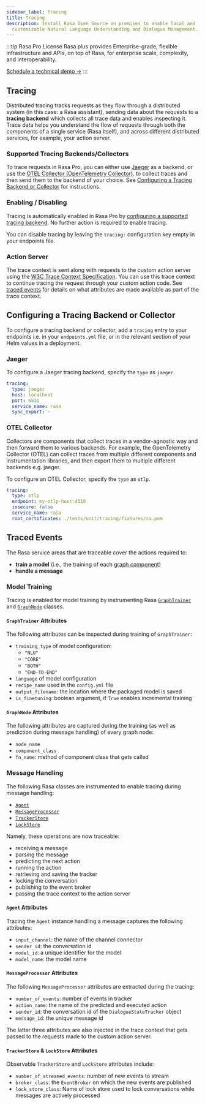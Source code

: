 ```yaml
---
sidebar_label: Tracing
title: Tracing
description: Install Rasa Open Source on premises to enable local and
  customizable Natural Language Understanding and Dialogue Management.
---
```


<RasaProLabel />

:::tip Rasa Pro License
Rasa plus provides Enterprise-grade, flexible infrastructure and APIs,
on top of Rasa, for enterprise scale, complexity, and interoperability.

[Schedule a technical demo ->](https://info.rasa.com/rasa-technical-demo)
:::

## Tracing

Distributed tracing tracks requests as they flow through a distributed
system (in this case: a Rasa assistant), sending data about the requests
to a **tracing backend** which collects all trace data and enables
inspecting it. Trace data helps you understand the flow of requests
through both the components of a single service (Rasa itself), and across
different distributed services, for example, your action server.

### Supported Tracing Backends/Collectors

To trace requests in Rasa Pro, you can either use
[Jaeger](https://www.jaegertracing.io/) as a backend, or use
the [OTEL Collector (OpenTelemetry Collector)](https://opentelemetry.io/docs/collector/).
to collect traces and then send them to the backend of your choice.
See [Configuring a Tracing Backend or Collector](#configuring-a-tracing-backend-or-collector)
for instructions.

### Enabling / Disabling

Tracing is automatically enabled in Rasa Pro by
[configuring a supported tracing backend](#configuring-a-tracing-backend-or-collector).
No further action is required to enable tracing.

You can disable tracing by leaving the `tracing:` configuration key empty
in your endpoints file.

### Action Server

The trace context is sent along with requests to the custom action server
using the [W3C Trace Context Specification](https://www.w3.org/TR/trace-context/).
You can use this trace context to continue tracing the request through
your custom action code. See [traced events](#traced-events) for
details on what attributes are made available as part of the trace context.

## Configuring a Tracing Backend or Collector

To configure a tracing backend or collector, add a `tracing` entry to your endpoints
i.e. in your `endpoints.yml` file, or in the relevant section of your Helm values in a deployment.

### Jaeger

To configure a Jaeger tracing backend, specify the `type` as `jaeger`.

```yaml
tracing:
  type: jaeger
  host: localhost
  port: 6831
  service_name: rasa
  sync_export: ~
```

### OTEL Collector

Collectors are components that collect traces in a vendor-agnostic way and then forward them to various backends.
For example, the OpenTelemetry Collector (OTEL) can collect traces from multiple different components and instrumentation libraries, and then export them to multiple different backends e.g. jaeger.

To configure an OTEL Collector, specify the `type` as `otlp`.

```yaml
tracing:
  type: otlp
  endpoint: my-otlp-host:4318
  insecure: false
  service_name: rasa
  root_certificates: ./tests/unit/tracing/fixtures/ca.pem
```

## Traced Events

The Rasa service areas that are traceable cover the actions required to:

- **train a model** (i.e., the training of each [graph component](https://rasa.com/docs/rasa/custom-graph-components#graph-components))
- **handle a message**

### Model Training

Tracing is enabled for model training by instrumenting Rasa [`GraphTrainer`](https://rasa.com/docs/rasa/reference/rasa/engine/training/graph_trainer/#graphtrainer-objects) and [`GraphNode`](https://rasa.com/docs/rasa/reference/rasa/engine/graph/#graphnode-objects) classes.

#### `GraphTrainer` Attributes

The following attributes can be inspected during training of `GraphTrainer`:

- `training_type` of model configuration:
  - `"NLU"`
  - `"CORE"`
  - `"BOTH"`
  - `"END-TO-END"`
- `language` of model configuration
- `recipe_name` used in the `config.yml` file
- `output_filename`: the location where the packaged model is saved
- `is_finetuning`: boolean argument, if `True` enables incremental training

#### `GraphNode` Attributes

The following attributes are captured during the training (as well as prediction during message handling) of every graph node:

- `node_name`
- `component_class`
- `fn_name`: method of component class that gets called

### Message Handling

The following Rasa classes are instrumented to enable tracing during message handling:

- [`Agent`](https://rasa.com/docs/rasa/reference/rasa/core/agent/#agent-objects)
- [`MessageProcessor`](https://rasa.com/docs/rasa/reference/rasa/core/processor/#messageprocessor-objects)
- [`TrackerStore`](https://rasa.com/docs/rasa/tracker-stores)
- [`LockStore`](https://rasa.com/docs/rasa/lock-stores)

Namely, these operations are now traceable:

- receiving a message
- parsing the message
- predicting the next action
- running the action
- retrieving and saving the tracker
- locking the conversation
- publishing to the event broker
- passing the trace context to the action server

#### `Agent` Attributes

Tracing the `Agent` instance handling a message captures the following attributes:

- `input_channel`: the name of the channel connector
- `sender_id`: the conversation id
- `model_id`: a unique identifier for the model
- `model_name`: the model name

#### `MessageProcessor` Attributes

The following `MessageProcessor` attributes are extracted during the tracing:

- `number_of_events`: number of events in tracker
- `action_name`: the name of the predicted and executed action
- `sender_id`: the conversation id of the `DialogueStateTracker` object
- `message_id`: the unique message id

The latter three attributes are also injected in the trace context that gets passed to the requests made to the custom action server.

#### `TrackerStore` & `LockStore` Attributes

Observable `TrackerStore` and `LockStore` attributes include:

- `number_of_streamed_events`: number of new events to stream
- `broker_class`: the `EventBroker` on which the new events are published
- `lock_store_class`: Name of lock store used to lock conversations while messages are actively processed
